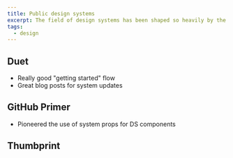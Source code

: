 ```yaml
---
title: Public design systems
excerpt: The field of design systems has been shaped so heavily by the fact that so many systems are out in the open for all to see. Here are some that have stood out to me over the years.
tags:
  - design
---
```


## Duet

<Bookmark url='https://www.duetds.com' />

- Really good "getting started" flow
- Great blog posts for system updates

## GitHub Primer

<Bookmark url='https://primer.style' />

- Pioneered the use of system props for DS components

## Thumbprint

<Bookmark url='https://thumbprint.design' />
